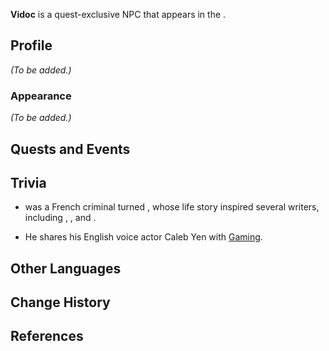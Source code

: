{{Meta
<!-- Remove this template after adding the missing info -->
|missing_NPC_profile  = yes
<!--
|missing_NPC_idle     = yes
|missing_NPC_dialogue = yes
-->
}}
{{Character Infobox
|type             = Quest NPC
|image            = NPC Vidoc.png
|realname         = <!-- Optional, if different from in-game name -->
|deceased         = <!-- Past (for deceased prior to events of the game) or free response -->
|region           = Fontaine
|location         = Fontaine
|affiliation      = 
|title            = 

|ancestry         = <!-- Clan/family -->
|father           = 
|mother           = 
|spouse           = 
|sibling          = 
|child            = 
|relative         = 

|voiceEN          = [[imdb:nm9242088|Caleb Yen]]<ref>Twitter: [https://twitter.com/calebyen/status/1708611861049172028 EN VA Self Announcement] ([http://web.archive.org/web/20231002011302/https://twitter.com/calebyen/status/1708611861049172028 Archived])</ref>
|voiceCN          = 
|voiceJP          = 
|voiceKR          = 
}}
'''Vidoc''' is a quest-exclusive NPC that appears in the {{Quest|To the Stars Shining in the Depths}}.
<!--
==Location==
{{subst:#tag:gallery|
NPC Location {{subst:#titleparts:{{subst:PAGENAME}}}}.png{{subst:!}}{{subst:#titleparts:{{subst:PAGENAME}}}}'s location
NPC Location {{subst:#titleparts:{{subst:PAGENAME}}}} Context.png{{subst:!}}Additional context
}}
-->
==Profile==
<!--Detailed story/lore information goes here.-->
''(To be added.)''

===Appearance===
<!--Keep appearance section short and concise. Limit to 2 paragraphs with 3-4 sentences each.-->
''(To be added.)''

==Quests and Events==
{{Quests and Events}}
<!--
==Idle Quotes==
{{Dialogue Start}}
: {{DIcon|Idle}} {{Tx}}
:: {{A|VO {{subst:#titleparts:{{subst:PAGENAME}}}} 01.ogg}} "{{Tx}}"
{{Dialogue End}}

==Dialogue==
{{Dialogue Start}}
:'''{{subst:#titleparts:{{subst:PAGENAME}}}}:''' 
:{{DIcon}}
{{Dialogue End}}
<!--
==Event Dialogue==
===Event Name===
{{Dialogue Start}}
:'''{{subst:#titleparts:{{subst:PAGENAME}}}}:'''
{{Dialogue End}}
-->

==Trivia==
* {{W|Eugène-François Vidocq}} was a French criminal turned {{W|Forensic science|criminalist}}, whose life story inspired several writers, including {{W|Victor Hugo}}, {{W|Edgar Allan Poe}}, and {{W|Honoré de Balzac}}.
*He shares his English voice actor Caleb Yen with [[Gaming]].

==Other Languages==
{{Other Languages
|default_hidden = 1
|en       = Vidoc
|zhs      = 维多克
|zhs_rm   = Wéiduōkè
|zht      = 維多克
|zht_rm   = Wéiduōkè
|ja       = ヴィドック
|ja_rm    = Vidokku
|ko       = 비독
|es       = Vidoc
|fr       = Vidoc
|ru       = Видок
|th       = Vidoc
|vi       = Vidoc
|de       = Vidoc
|id       = Vidoc
|pt       = Vidoc
|tr       = Vidoc
|it       = Vidoc
}}

==Change History==
{{Change History|4.1}}

==References==
{{Reflist}}